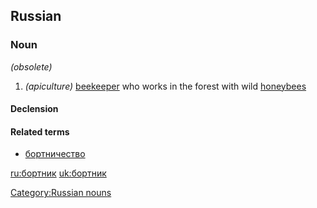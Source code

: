 ==Russian==
[[Category:Russian nouns]]
===Noun===
{{infl|ru|noun|head=бортник|sc=Cyrl|tr=bórtnik|g=m}} ''(obsolete)''

#''(apiculture)'' [[beekeeper]] who works in the forest with wild [[honeybee]]s

====Declension====
{{ru-noun-inan-vel-1||бо́ртник}}

====Related terms====
*[[бортничество]]

[[ru:бортник]]
[[uk:бортник]]